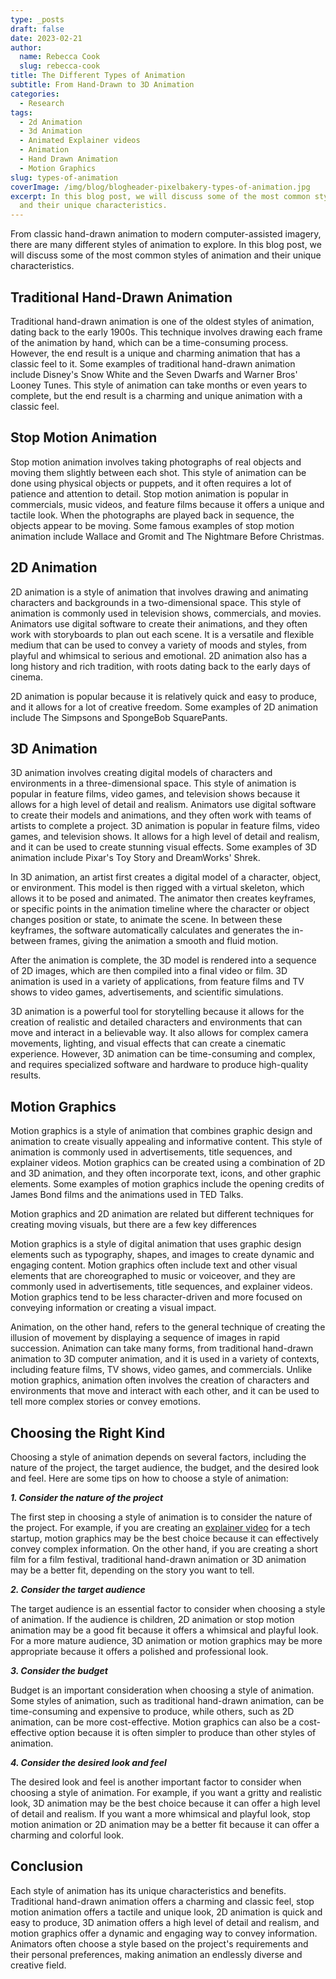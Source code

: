 ```yaml
---
type: _posts
draft: false
date: 2023-02-21
author:
  name: Rebecca Cook
  slug: rebecca-cook
title: The Different Types of Animation
subtitle: From Hand-Drawn to 3D Animation
categories:
  - Research
tags:
  - 2d Animation
  - 3d Animation
  - Animated Explainer videos
  - Animation
  - Hand Drawn Animation
  - Motion Graphics
slug: types-of-animation
coverImage: /img/blog/blogheader-pixelbakery-types-of-animation.jpg
excerpt: In this blog post, we will discuss some of the most common styles of animation
  and their unique characteristics.
---
```


From classic hand-drawn animation to modern computer-assisted imagery, there are many different styles of animation to explore. In this blog post, we will discuss some of the most common styles of animation and their unique characteristics.

## Traditional Hand-Drawn Animation

Traditional hand-drawn animation is one of the oldest styles of animation, dating back to the early 1900s. This technique involves drawing each frame of the animation by hand, which can be a time-consuming process. However, the end result is a unique and charming animation that has a classic feel to it. Some examples of traditional hand-drawn animation include Disney's Snow White and the Seven Dwarfs and Warner Bros' Looney Tunes. This style of animation can take months or even years to complete, but the end result is a charming and unique animation with a classic feel.

## Stop Motion Animation

Stop motion animation involves taking photographs of real objects and moving them slightly between each shot. This style of animation can be done using physical objects or puppets, and it often requires a lot of patience and attention to detail. Stop motion animation is popular in commercials, music videos, and feature films because it offers a unique and tactile look. When the photographs are played back in sequence, the objects appear to be moving. Some famous examples of stop motion animation include Wallace and Gromit and The Nightmare Before Christmas.

## 2D Animation

2D animation is a style of animation that involves drawing and animating characters and backgrounds in a two-dimensional space. This style of animation is commonly used in television shows, commercials, and movies. Animators use digital software to create their animations, and they often work with storyboards to plan out each scene. It is a versatile and flexible medium that can be used to convey a variety of moods and styles, from playful and whimsical to serious and emotional. 2D animation also has a long history and rich tradition, with roots dating back to the early days of cinema.

2D animation is popular because it is relatively quick and easy to produce, and it allows for a lot of creative freedom. Some examples of 2D animation include The Simpsons and SpongeBob SquarePants.

## 3D Animation

3D animation involves creating digital models of characters and environments in a three-dimensional space. This style of animation is popular in feature films, video games, and television shows because it allows for a high level of detail and realism. Animators use digital software to create their models and animations, and they often work with teams of artists to complete a project. 3D animation is popular in feature films, video games, and television shows. It allows for a high level of detail and realism, and it can be used to create stunning visual effects. Some examples of 3D animation include Pixar's Toy Story and DreamWorks' Shrek.

In 3D animation, an artist first creates a digital model of a character, object, or environment. This model is then rigged with a virtual skeleton, which allows it to be posed and animated. The animator then creates keyframes, or specific points in the animation timeline where the character or object changes position or state, to animate the scene. In between these keyframes, the software automatically calculates and generates the in-between frames, giving the animation a smooth and fluid motion.

After the animation is complete, the 3D model is rendered into a sequence of 2D images, which are then compiled into a final video or film. 3D animation is used in a variety of applications, from feature films and TV shows to video games, advertisements, and scientific simulations.

3D animation is a powerful tool for storytelling because it allows for the creation of realistic and detailed characters and environments that can move and interact in a believable way. It also allows for complex camera movements, lighting, and visual effects that can create a cinematic experience. However, 3D animation can be time-consuming and complex, and requires specialized software and hardware to produce high-quality results.

## Motion Graphics

Motion graphics is a style of animation that combines graphic design and animation to create visually appealing and informative content. This style of animation is commonly used in advertisements, title sequences, and explainer videos. Motion graphics can be created using a combination of 2D and 3D animation, and they often incorporate text, icons, and other graphic elements. Some examples of motion graphics include the opening credits of James Bond films and the animations used in TED Talks.

Motion graphics and 2D animation are related but different techniques for creating moving visuals, but there are a few key differences

Motion graphics is a style of digital animation that uses graphic design elements such as typography, shapes, and images to create dynamic and engaging content. Motion graphics often include text and other visual elements that are choreographed to music or voiceover, and they are commonly used in advertisements, title sequences, and explainer videos. Motion graphics tend to be less character-driven and more focused on conveying information or creating a visual impact.

Animation, on the other hand, refers to the general technique of creating the illusion of movement by displaying a sequence of images in rapid succession. Animation can take many forms, from traditional hand-drawn animation to 3D computer animation, and it is used in a variety of contexts, including feature films, TV shows, video games, and commercials. Unlike motion graphics, animation often involves the creation of characters and environments that move and interact with each other, and it can be used to tell more complex stories or convey emotions.

## Choosing the Right Kind

Choosing a style of animation depends on several factors, including the nature of the project, the target audience, the budget, and the desired look and feel. Here are some tips on how to choose a style of animation:

***1. Consider the nature of the project***

The first step in choosing a style of animation is to consider the nature of the project. For example, if you are creating an [explainer video](/services/animated-explainer-videos) for a tech startup, motion graphics may be the best choice because it can effectively convey complex information. On the other hand, if you are creating a short film for a film festival, traditional hand-drawn animation or 3D animation may be a better fit, depending on the story you want to tell.

***2. Consider the target audience***

The target audience is an essential factor to consider when choosing a style of animation. If the audience is children, 2D animation or stop motion animation may be a good fit because it offers a whimsical and playful look. For a more mature audience, 3D animation or motion graphics may be more appropriate because it offers a polished and professional look.

***3. Consider the budget***

Budget is an important consideration when choosing a style of animation. Some styles of animation, such as traditional hand-drawn animation, can be time-consuming and expensive to produce, while others, such as 2D animation, can be more cost-effective. Motion graphics can also be a cost-effective option because it is often simpler to produce than other styles of animation.

***4. Consider the desired look and feel***

The desired look and feel is another important factor to consider when choosing a style of animation. For example, if you want a gritty and realistic look, 3D animation may be the best choice because it can offer a high level of detail and realism. If you want a more whimsical and playful look, stop motion animation or 2D animation may be a better fit because it can offer a charming and colorful look.

## Conclusion

Each style of animation has its unique characteristics and benefits. Traditional hand-drawn animation offers a charming and classic feel, stop motion animation offers a tactile and unique look, 2D animation is quick and easy to produce, 3D animation offers a high level of detail and realism, and motion graphics offer a dynamic and engaging way to convey information. Animators often choose a style based on the project's requirements and their personal preferences, making animation an endlessly diverse and creative field.
